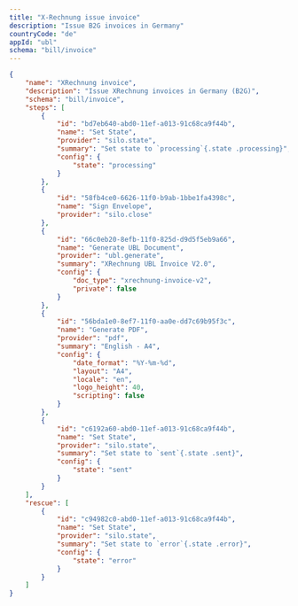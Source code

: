 ```yaml
---
title: "X-Rechnung issue invoice"
description: "Issue B2G invoices in Germany"
countryCode: "de"
appId: "ubl"
schema: "bill/invoice"
---
```


```json Example X-Rechnung workflow with states expandable
{
    "name": "XRechnung invoice",
    "description": "Issue XRechnung invoices in Germany (B2G)",
    "schema": "bill/invoice",
    "steps": [
        {
            "id": "bd7eb640-abd0-11ef-a013-91c68ca9f44b",
            "name": "Set State",
            "provider": "silo.state",
            "summary": "Set state to `processing`{.state .processing}",
            "config": {
                "state": "processing"
            }
        },
        {
            "id": "58fb4ce0-6626-11f0-b9ab-1bbe1fa4398c",
            "name": "Sign Envelope",
            "provider": "silo.close"
        },
        {
            "id": "66c0eb20-8efb-11f0-825d-d9d5f5eb9a66",
            "name": "Generate UBL Document",
            "provider": "ubl.generate",
            "summary": "XRechnung UBL Invoice V2.0",
            "config": {
                "doc_type": "xrechnung-invoice-v2",
                "private": false
            }
        },
        {
            "id": "56bda1e0-8ef7-11f0-aa0e-dd7c69b95f3c",
            "name": "Generate PDF",
            "provider": "pdf",
            "summary": "English - A4",
            "config": {
                "date_format": "%Y-%m-%d",
                "layout": "A4",
                "locale": "en",
                "logo_height": 40,
                "scripting": false
            }
        },
        {
            "id": "c6192a60-abd0-11ef-a013-91c68ca9f44b",
            "name": "Set State",
            "provider": "silo.state",
            "summary": "Set state to `sent`{.state .sent}",
            "config": {
                "state": "sent"
            }
        }
    ],
    "rescue": [
        {
            "id": "c94982c0-abd0-11ef-a013-91c68ca9f44b",
            "name": "Set State",
            "provider": "silo.state",
            "summary": "Set state to `error`{.state .error}",
            "config": {
                "state": "error"
            }
        }
    ]
}
```
